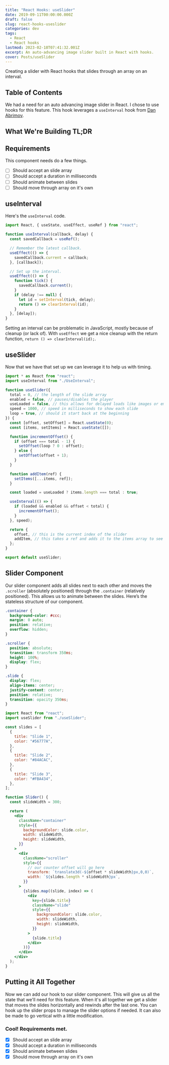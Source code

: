 ```yaml
---
title: "React Hooks: useSlider"
date: 2019-09-11T00:00:00.000Z
draft: false
slug: react-hooks-useslider
categories: dev
tags:
  - React
  - React hooks
lastmod: 2023-02-18T07:41:32.001Z
excerpt: An auto-advancing image slider built in React with hooks.
cover: Posts/useSlider
---
```


Creating a slider with React hooks that slides through an array on an interval.

## Table of Contents

We had a need for an auto advancing image slider in React. I chose to use hooks for this feature. This hook leverages a `useInterval` hook from [Dan Abrimov](https://overreacted.io/making-setinterval-declarative-with-react-hooks/).

## What We're Building TL;DR


<CodeSandbox title="Simple React Hooks Interval Slider" id="vsmi1" />

## Requirements

This component needs do a few things.

- [ ] Should accept an slide array
- [ ] Should accept a duration in milliseconds
- [ ] Should animate between slides
- [ ] Should move through array on it's own

## useInterval

Here's the `useInterval` code.

```jsx
import React, { useState, useEffect, useRef } from "react";

function useInterval(callback, delay) {
  const savedCallback = useRef();

  // Remember the latest callback.
  useEffect(() => {
    savedCallback.current = callback;
  }, [callback]);

  // Set up the interval.
  useEffect(() => {
    function tick() {
      savedCallback.current();
    }
    if (delay !== null) {
      let id = setInterval(tick, delay);
      return () => clearInterval(id);
    }
  }, [delay]);
}
```

Setting an interval can be problematic in JavaScript, mostly because of cleanup (or lack of). With `useEffect` we get a nice cleanup with the return function, `return () => clearInterval(id);`.

## useSlider

Now that we have that set up we can leverage it to help us with timing.

```jsx
import * as React from "react";
import useInterval from "./UseInterval";

function useSlider({
  total = 0, // the length of the slide array
  enabled = false, // pauses/disables the player
  useLoaded = false, // this allows for delayed loads like images or embeds
  speed = 1000, // speed in milliseconds to show each slide
  loop = true, // should it start back at the beginning
}) {
  const [offset, setOffset] = React.useState(0);
  const [items, setItems] = React.useState([]);

  function incrementOffset() {
    if (offset === total - 1) {
      setOffset(loop ? 0 : offset);
    } else {
      setOffset(offset + 1);
    }
  }

  function addItem(ref) {
    setItems([...items, ref]);
  }

  const loaded = useLoaded ? items.length === total : true;

  useInterval(() => {
    if (loaded && enabled && offset < total) {
      incrementOffset();
    }
  }, speed);

  return {
    offset, // this is the current index of the slider
    addItem, // this takes a ref and adds it to the items array to see if all have loaded
  };
}

export default useSlider;
```

## Slider Component

Our slider component adds all slides next to each other and moves the `.scroller` (absolutely positioned) through the `.container` (relatively positioned). This allows us to animate between the slides. Here’s the stateless structure of our component.

```css
.container {
  background-color: #ccc;
  margin: 0 auto;
  position: relative;
  overflow: hidden;
}

.scroller {
  position: absolute;
  transition: transform 350ms;
  height: 100%;
  display: flex;
}

.slide {
  display: flex;
  align-items: center;
  justify-content: center;
  position: relative;
  transition: opacity 350ms;
}
```

```jsx
import React from "react";
import useSlider from "./useSlider";

const slides = [
  {
    title: "Slide 1",
    color: "#56777A",
  },
  {
    title: "Slide 2",
    color: "#84ACAC",
  },
  {
    title: "Slide 3",
    color: "#FBA434",
  },
];

function Slider() {
  const slideWidth = 300;

  return (
    <div
      className="container"
      style={{
        backgroundColor: slide.color,
        width: slideWidth,
        height: slideWidth,
      }}
    >
      <div
        className="scroller"
        style={{
          // our counter offset will go here
          transform: `translate3d(-${offset * slideWidth}px,0,0)`,
          width: `${slides.length * slideWidth}px`,
        }}
      >
        {slides.map((slide, index) => (
          <div
            key={slide.title}
            className="slide"
            style={{
              backgroundColor: slide.color,
              width: slideWidth,
              height: slideWidth,
            }}
          >
            {slide.title}
          </div>
        ))}
      </div>
    </div>
  );
}
```

## Putting it All Together

Now we can add our hook to our slider component. This will give us all the state that we'll need for this feature. When it's all together we get a slider that moves the slides horizontally and rewinds after the last one. You can hook up the slider props to manage the slider options if needed. It can also be made to go vertical with a little modification.

### Cool! Requirements met.

- [x] Should accept an slide array
- [x] Should accept a duration in milliseconds
- [x] Should animate between slides
- [x] Should move through array on it's own
